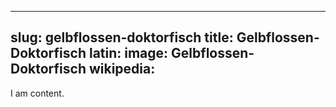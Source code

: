 
---
slug: gelbflossen-doktorfisch
title: Gelbflossen-Doktorfisch
latin:
image: Gelbflossen-Doktorfisch
wikipedia: 
---

I am content.
